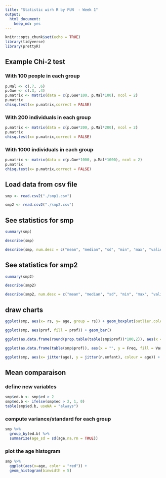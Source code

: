 ```yaml
---
title: "Statistic wirh R by FUN  - Week 1"
output: 
  html_document:
    keep_md: yes
---
```


```r
knitr::opts_chunk$set(echo = TRUE)
library(tidyverse)
library(prettyR)
```

## Example Chi-2 test 

### With 100 people in each group

```r
p.Mal <- c(.7, .6)
p.Gue <- c(.3, .4)
p.matrix <- matrix(data = c(p.Gue*100, p.Mal*100), ncol = 2)
p.matrix
chisq.test(x= p.matrix,correct = FALSE)


```
### With 200 individuals in each group
```r
p.matrix <- matrix(data = c(p.Gue*200, p.Mal*200), ncol = 2)
p.matrix
chisq.test(x= p.matrix,correct = FALSE)
```


### With 1000 individuals in each group
```r
p.matrix <- matrix(data = c(p.Gue*1000, p.Mal*1000), ncol = 2)
p.matrix
chisq.test(x= p.matrix,correct = FALSE)
```



## Load data from csv file

```r

smp <- read.csv2("./smp1.csv")

smp2 <- read.csv2("./smp2.csv")

```

## See statistics for smp
```r

summary(smp)

describe(smp)

describe(smp, num.desc = c("mean", "median", "sd", "min", "max", "valid.n"))

```


## See statistics for smp2
```r

summary(smp2)

describe(smp2)

describe(smp2, num.desc = c("mean", "median", "sd", "min", "max", "valid.n"))

```


## draw charts



```r

ggplot(smp, aes(x= rs, y= age, group = rs)) + geom_boxplot(outlier.colour = "red")

ggplot(smp, aes(prof, fill = prof)) + geom_bar()

ggplot(as.data.frame(round(prop.table(table(smp$prof))*100,2)), aes(x = Var1, y = Freq, fill = Var1)) + geom_bar(width = .5, stat = "identity")

ggplot(as.data.frame(table(smp$prof)), aes(x = "", y = Freq, fill = Var1)) + geom_bar(width = .5, stat = "identity", position = position_stack()) + coord_polar('y')

ggplot(smp, aes(x= jitter(age), y = jitter(n.enfant), colour = age)) + geom_point()


```


## Mean comparaison

### define new variables
```r
smp$ed.b <- smp$ed > 2
smp$ed.b <- ifelse(smp$ed > 2, 1, 0)
table(smp$ed.b, useNA = "always")


```

### compute variance/standard for each group
```r
smp %>%
  group_by(ed.b) %>%
  summarize(age_sd = sd(age,na.rm = TRUE))
```

### plot the age histogram
```r
smp %>%
  ggplot(aes(x=age, color = "red")) +
  geom_histogram(binwidth = 5)
```



